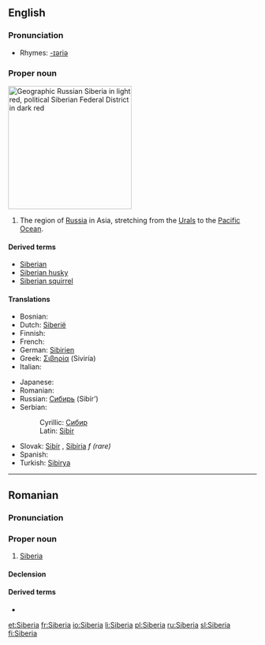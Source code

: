 ==English==
{{wikipedia}}

===Pronunciation===
*Rhymes: [[Rhymes:English:-ɪəriə|-ɪəriə]]

===Proper noun===
[[Image:Siberia Federal Subjects.png|thumb|right|250px|Geographic Russian Siberia in light red, political Siberian Federal District in dark red]]
{{en-proper noun}}

#The region of [[Russia]] in Asia, stretching from the [[Urals]] to the [[Pacific Ocean]].

====Derived terms====
*[[Siberian]]
*[[Siberian husky]]
*[[Siberian squirrel]]

====Translations====
{{top}}
* Bosnian: {{t-|bs|Sibir|m}}
* Dutch: [[Siberië]] {{n}}
* Finnish: {{t-|fi|Siperia}}
* French: {{t+|fr|Sibérie|f}}
* German: [[Sibirien]] {{n}}
* Greek: [[Σιβηρία]] (Siviría) {{f}}
* Italian: {{t-|it|Siberia|f}}
{{mid}}
* Japanese: {{t-|ja|シベリア|tr=Shiberia|sc=Jpan}}
* Romanian: {{t-|ro|Siberia|f}}
* Russian: [[Сибирь]] (Sibír’) {{f}}
* Serbian:
*: Cyrillic: [[Сибир#Serbian|Сибир]] {{m}}
*: Latin: [[Sibir#Serbian|Sibir]] {{m}}
* Slovak: [[Sibír]] {{f}}, [[Sibíria]] ''f (rare)''
* Spanish: {{t-|es|Siberia|f}}
* Turkish: [[Sibirya]]
{{bottom}}

----

==Romanian==

===Pronunciation===
{{IPA|[si'be.ri.a]|lang=ro}}

===Proper noun===
{{infl|ro|proper noun|gender=f}}

# [[#English|Siberia]]

====Declension====
{{ro-country|gend=f|Siberiei}}

====Derived terms====
* {{l|ro|siberian}}

[[et:Siberia]]
[[fr:Siberia]]
[[io:Siberia]]
[[li:Siberia]]
[[pl:Siberia]]
[[ru:Siberia]]
[[sl:Siberia]]
[[fi:Siberia]]